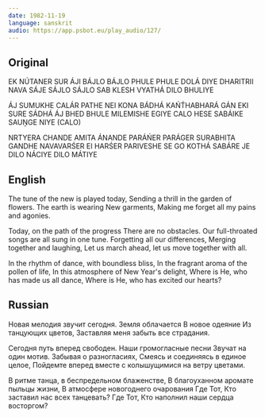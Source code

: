 ```yaml
---
date: 1982-11-19
language: sanskrit
audio: https://app.psbot.eu/play_audio/127/
---
```


## Original

EK NÚTANER SUR ÁJI BÁJLO BÁJLO
PHULE PHULE DOLÁ DIYE
DHARITRII NAVA SÁJE
SÁJLO SÁJLO
SAB KLESH VYATHÁ DILO BHULIYE

ÁJ SUMUKHE CALÁR PATHE
NEI KONА BÁDHÁ
KAŃT́HABHARÁ GÁN EKI SURE SÁDHÁ
ÁJ BHED BHULE MILEMISHE
EGIYE CALO HESE
SABÁIKE SAUṊGE NIYE (CALO)

NRTYERA CHANDE AMITA ÁNANDE
PARÁŃER PARÁGER SURABHITA GANDHE
NAVAVARŚER EI HARŚER PARIVESHE
SE GO KOTHÁ SABÁRE
JE DILO NÁCIYE DILO MÁTIYE

## English

The tune of the new is played today,
Sending a thrill in the garden of flowers.
The earth is wearing
New garments,
Making me forget all my pains and agonies.

Today, on the path of the progress
There are no obstacles.
Our full-throated songs are all sung in one tune.
Forgetting all our differences,
Merging together and laughing,
Let us march ahead, let us move together with all.

In the rhythm of dance, with boundless bliss,
In the fragrant aroma of the pollen of life,
In this atmosphere of New Year's delight,
Where is He, who has made us all dance,
Where is He, who has excited our hearts?

## Russian

Новая мелодия звучит сегодня.
Земля облачается
В новое одеяние
Из танцующих цветов,
Заставляя меня забыть все страдания.

Сегодня путь вперед свободен.
Наши громогласные песни
Звучат на один мотив.
Забывая о разногласиях,
Смеясь и соединяясь в единое целое,
Пойдемте вперед вместе с колышущимися на ветру цветами.

В ритме танца, в беспредельном блаженстве,
В благоуханном аромате пыльцы жизни,
В атмосфере новогоднего очарования
Где Тот, Кто заставил нас всех танцевать?
Где Тот, Кто наполнил наши сердца восторгом?
